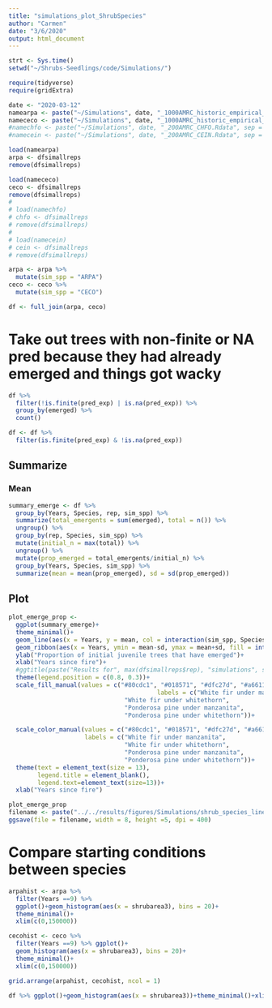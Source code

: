 ```yaml
---
title: "simulations_plot_ShrubSpecies"
author: "Carmen"
date: "3/6/2020"
output: html_document
---
```



```r
strt <- Sys.time()
setwd("~/Shrubs-Seedlings/code/Simulations/")
```


```r
require(tidyverse)
require(gridExtra)
```


```r
date <- "2020-03-12"
namearpa <- paste("~/Simulations", date, "_1000AMRC_historic_empirical_ARPA.Rdata", sep = "")
namececo <- paste("~/Simulations", date, "_1000AMRC_historic_empirical_CECO.Rdata", sep = "")
#namechfo <- paste("~/Simulations", date, "_200AMRC_CHFO.Rdata", sep = "")
#namecein <- paste("~/Simulations", date, "_200AMRC_CEIN.Rdata", sep = "")
```

```r
load(namearpa)
arpa <- dfsimallreps
remove(dfsimallreps)

load(namececo)
ceco <- dfsimallreps
remove(dfsimallreps)
# 
# load(namechfo)
# chfo <- dfsimallreps
# remove(dfsimallreps)
# 
# load(namecein)
# cein <- dfsimallreps
# remove(dfsimallreps)
```

```r
arpa <- arpa %>% 
  mutate(sim_spp = "ARPA")
ceco <- ceco %>% 
  mutate(sim_spp = "CECO")
```

```r
df <- full_join(arpa, ceco)
```

# Take out trees with non-finite or NA pred because they had already emerged and things got wacky
```r
df %>% 
  filter(!is.finite(pred_exp) | is.na(pred_exp)) %>% 
  group_by(emerged) %>% 
  count()
```

```r
df <- df %>% 
  filter(is.finite(pred_exp) & !is.na(pred_exp))
```


## Summarize

### Mean
```r
summary_emerge <- df %>% 
  group_by(Years, Species, rep, sim_spp) %>% 
  summarize(total_emergents = sum(emerged), total = n()) %>% 
  ungroup() %>% 
  group_by(rep, Species, sim_spp) %>% 
  mutate(initial_n = max(total)) %>% 
  ungroup() %>% 
  mutate(prop_emerged = total_emergents/initial_n) %>% 
  group_by(Years, Species, sim_spp) %>% 
  summarize(mean = mean(prop_emerged), sd = sd(prop_emerged))
```



## Plot 
```r
plot_emerge_prop <- 
  ggplot(summary_emerge)+
  theme_minimal()+
  geom_line(aes(x = Years, y = mean, col = interaction(sim_spp, Species), group = interaction(sim_spp, Species)), size = 1)+
  geom_ribbon(aes(x = Years, ymin = mean-sd, ymax = mean+sd, fill = interaction(sim_spp, Species), group = interaction(sim_spp, Species)), alpha = .5)+
  ylab("Proportion of initial juvenile trees that have emerged")+
  xlab("Years since fire")+
  #ggtitle(paste("Results for", max(dfsimallreps$rep), "simulations", sep = " "))+
  theme(legend.position = c(0.8, 0.3))+
  scale_fill_manual(values = c("#80cdc1", "#018571", "#dfc27d", "#a6611a"), 
                                         labels = c("White fir under manzanita", 
                                "White fir under whitethorn", 
                                "Ponderosa pine under manzanita", 
                                "Ponderosa pine under whitethorn"))+

  scale_color_manual(values = c("#80cdc1", "#018571", "#dfc27d", "#a6611a"),  
                     labels = c("White fir under manzanita", 
                                "White fir under whitethorn", 
                                "Ponderosa pine under manzanita", 
                                "Ponderosa pine under whitethorn"))+
  theme(text = element_text(size = 13), 
        legend.title = element_blank(),
        legend.text=element_text(size=13))+
  xlab("Years since fire")

plot_emerge_prop
filename <- paste("../../results/figures/Simulations/shrub_species_lines", Sys.Date(), ".png", sep = "")
ggsave(file = filename, width = 8, height =5, dpi = 400)
```

# Compare starting conditions between species
```r
arpahist <- arpa %>% 
  filter(Years ==9) %>% 
  ggplot()+geom_histogram(aes(x = shrubarea3), bins = 20)+
  theme_minimal()+
  xlim(c(0,150000))

cecohist <- ceco %>% 
  filter(Years ==9) %>% ggplot()+
  geom_histogram(aes(x = shrubarea3), bins = 20)+
  theme_minimal()+
  xlim(c(0,150000))

grid.arrange(arpahist, cecohist, ncol = 1)
```

```r
df %>% ggplot()+geom_histogram(aes(x = shrubarea3))+theme_minimal()+xlim(c(0,150000))
```

